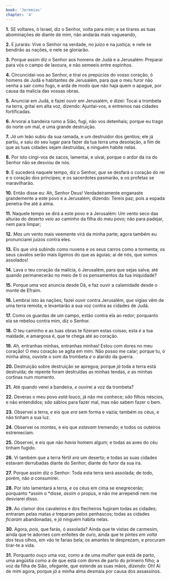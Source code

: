 ```yaml
---
book: 'Jeremias'
chapter: '4'
---
```


**1.** SE voltares, ó Israel, diz o Senhor, volta para mim; e se tirares as tuas abominações de diante de mim, não andarás mais vagueando,

**2.** E jurarás: Vive o Senhor na verdade, no juízo e na justiça; e nele se bendirão as nações, e nele se gloriarão.

**3.** Porque assim diz o Senhor aos homens de Judá e a Jerusalém: Preparai para vós o campo de lavoura, e não semeeis entre espinhos.

**4.** Circuncidai-vos ao Senhor, e tirai os prepúcios do vosso coração, ó homens de Judá e habitantes de Jerusalém, para que o meu furor não venha a sair como fogo, e arda de modo que não haja quem o apague, por causa da malícia das vossas obras.

**5.** Anunciai em Judá, e fazei ouvir em Jerusalém, e dizei: Tocai a trombeta na terra, gritai em alta voz, dizendo: Ajuntai-vos, e entremos nas cidades fortificadas.

**6.** Arvorai a bandeira rumo a Sião, fugi, não vos detenhais; porque eu trago do norte um mal, e uma grande destruição.

**7.** *Já* um leão subiu da sua ramada, e um destruidor dos gentios; ele já partiu, *e* saiu do seu lugar para fazer da tua terra uma desolação, a fim de que as tuas cidades sejam destruídas, e ninguém habite nelas.

**8.** Por isto cingi-vos de sacos, lamentai, e uivai, porque o ardor da ira do Senhor não se desviou de nós.

**9.** E sucederá naquele tempo, diz o Senhor, *que* se desfará o coração do rei e o coração dos príncipes; e os sacerdotes pasmarão, e os profetas se maravilharão.

**10.** Então disse eu: Ah, Senhor Deus! Verdadeiramente enganaste grandemente a este povo e a Jerusalém, dizendo: Tereis paz; pois a espada penetra-lhe até à alma.

**11.** Naquele tempo se dirá a este povo e a Jerusalém: Um vento seco das alturas do deserto *veio* ao caminho da filha do meu povo; não para padejar, nem para limpar;

**12.** *Mas* um vento mais veemente virá da minha parte; agora também eu pronunciarei juízos contra eles.

**13.** Eis que virá subindo como nuvens e os seus carros como a tormenta; os seus cavalos serão mais ligeiros do que as águias; ai de nós, que somos assolados!

**14.** Lava o teu coração da malícia, ó Jerusalém, para que sejas salva; até quando permanecerão no meio de ti os pensamentos da tua iniquidade?

**15.** Porque uma voz anuncia desde Dã, e faz ouvir a calamidade desde o monte de Efraim.

**16.** Lembrai isto às nações; fazei ouvir contra Jerusalém, *que* vigias vêm de uma terra remota, e levantarão a sua voz contra as cidades de Judá.

**17.** Como os guardas de um campo, estão contra ela ao redor; porquanto ela se rebelou contra mim, diz o Senhor.

**18.** O teu caminho e as tuas obras te fizeram estas coisas; esta *é* a tua maldade, e amargosa é, que te chega até ao coração.

**19.** *Ah,* entranhas minhas, entranhas minhas! Estou com dores no meu coração! O meu coração se agita em mim. Não posso me calar; porque tu, ó minha alma, ouviste o som da trombeta *e* o alarido da guerra.

**20.** Destruição sobre destruição se apregoa; porque *já* toda a terra está destruída; de repente foram destruídas as minhas tendas, *e* as minhas cortinas num momento.

**21.** Até quando verei a bandeira, *e* ouvirei a voz da trombeta?

**22.** Deveras o meu povo *está* louco, já não me conhece; *são* filhos néscios, e não entendidos; *são* sábios para fazer mal, mas não sabem fazer o bem.

**23.** Observei a terra, *e* eis que *era* sem forma e vazia; também os céus, e não tinham a sua luz.

**24.** Observei os montes, e eis que *estavam* tremendo; e todos os outeiros estremeciam.

**25.** Observei, e eis que não *havia* homem algum; e todas as aves do céu tinham fugido.

**26.** Vi também que a terra fértil *era* um deserto; e todas as suas cidades estavam derrubadas diante do Senhor, diante do furor da sua ira.

**27.** Porque assim diz o Senhor: Toda esta terra será assolada; de todo, porém, não *a* consumirei.

**28.** Por isto lamentará a terra, *e* os céus em cima se enegrecerão; porquanto *assim o *disse, *assim o* propus, e não me arrependi nem me desviarei disso.

**29.** Ao clamor dos cavaleiros e dos flecheiros fugiram todas as cidades; entraram pelas matas *e* treparam pelos penhascos; todas as cidades *ficaram* abandonadas, e *já* ninguém habita nelas.

**30.** Agora, *pois,* que farás, ó assolada? Ainda que te vistas de carmesim, ainda que te adornes com enfeites de ouro, ainda que te pintes *em volta dos* teus olhos, em vão te farias bela; os amantes te desprezam, e procuram tirar-te a vida.

**31.** Porquanto ouço uma voz, como a de uma *mulher* que está de parto, uma angústia como a de que está com dores de parto do primeiro filho; a voz da filha de Sião, ofegante, que estende as suas mãos, *dizendo:* Oh! Ai de mim agora, porque *já* a minha alma desmaia por causa dos assassinos.